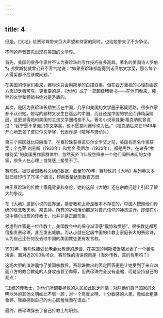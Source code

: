 ```yaml
---
---
---
```

title: 4
---



但是，《大地》给赛珍珠带来巨大声望和财富的同时，也给她带来了不少争议。

不同的声音首先出现在美国的文学界。

首先，美国的很多作家并不认为赛珍珠的写作技巧有多高超。著名的美国诗人罗伯特·弗罗斯特就曾公开不客气地说：“如果赛珍珠都能得到诺贝尔文学奖，那么每个人得奖都不应该成问题。”

在美国的作家们看来，赛珍珠只会用简单的白描叙事，但在西方重视的心理刻画这方面却乏善可陈。更重要的是，《大地》成了一部超级畅销书——在他们看来，纯粹的文学和畅销书绝对是矛盾的。

其次，是因为赛珍珠长期生活在中国，几乎和美国的文学圈子形同陌路，很多作家都不认识她。她写的题材又发生在遥远的中国，而且还是中国的农民而非精英阶层，这更显得她和美国的主流文学圈格格不入。著名小说家威廉·福克纳就曾说过：“我宁愿不拿诺贝尔文学奖，也不愿意同赛珍珠为伍。”（福克纳后来在1949年开心地去领了诺贝尔文学奖，代表作是《喧哗与骚动》。）

第三个原因就比较隐晦了。在赛珍珠获得诺贝尔文学奖之前，美国有两名作家获奖：辛克莱·刘易斯（1930年）和尤金·奥尼尔（1936年），都是男性。在诸多“嗷嗷待奖”的美国男作家群体中，忽然天外飞仙般空降来一个他们闻所未闻的女作家，很多人在心理上或情感上接受不了。

赛珍珠。据联合国教科文组织数据，截至1970年，赛珍珠的《大地》系列英文本就已经印行了70多个版次，印刷数量达到数百万册



由于赛珍珠的传教士家庭背景和身份，她的这部《大地》还在宗教问题上引起了很大的争议。

在《大地》这部小说的世界里，基督教和上帝是根本不存在的。中国人按照他们传统的信念敬天地、祭鬼神，所有的祈福活动都是对自己信仰的神灵进行。即便在小说中偶尔出现的传教士，也并非是正面形象。

考虑到作家是一位传教士，美国教会中的保守派深感“震惊和愤怒”，很多教徒都写信指责赛珍珠，甚至发出威胁。而从小就在定居中国的传教士家庭长大的赛珍珠，认为自己比任何没去过中国的美国教徒更有发言权。

1932年，赛珍珠接受长老会女教徒的邀请，在美国的阿斯塔饭店发表了一个著名演讲。面对近2000名听众，赛珍珠的演讲题目是《海外传教，真的有用吗？》

这场大胆的演讲震惊了美国宗教界，赛珍珠做出的否定回答更是让她受到了来自四面八方的教会教徒的人身攻击甚至侮辱，但赛珍珠完全没有退缩，而是坚持自己的观点：

“正统的传教士，对他们所谓要拯救的人民如此缺乏同情；对除他们自己国家的文明以外的其他文明如此不屑一顾；对一个高度文明、十分敏感的人民，竟如此粗暴鲁莽，我直感到自己的内心因羞愧而在滴血。”

最终，赛珍珠辞去了自己传教士的职务。